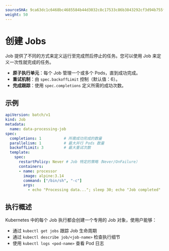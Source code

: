 ```yaml
---
sourceSHA: 9ca63dc1c6468bc4685584b44d3032c8c17533c86b3843292cf3d94b755fd471
weight: 50
---
```


# 创建 Jobs

Job 提供了不同的方式来定义运行至完成然后停止的任务。您可以使用 Job 来定义一次性就完成的任务。

- **原子执行单元**：每个 Job 管理一个或多个 Pods，直到成功完成。
- **重试机制**：由 `spec.backoffLimit` 控制（默认值：6）。
- **完成跟踪**：使用 `spec.completions` 定义所需的成功次数。

## 示例

```yaml
apiVersion: batch/v1
kind: Job
metadata:
  name: data-processing-job
spec:
  completions: 1          # 所需成功完成的数量
  parallelism: 1          # 最大并行 Pods 数量
  backoffLimit: 3         # 最大重试次数
  template:
    spec:
      restartPolicy: Never # Job 特定的策略（Never/OnFailure）
      containers:
      - name: processor
        image: alpine:3.14
        command: ["/bin/sh", "-c"]
        args:
          - echo "Processing data..."; sleep 30; echo "Job completed"
```

## 执行概述

Kubernetes 中的每个 Job 执行都会创建一个专用的 Job 对象，使用户能够：

- 通过 `kubectl get jobs` 跟踪 Job 生命周期
- 通过 `kubectl describe job/<job-name>` 检查执行细节
- 使用 `kubectl logs <pod-name>` 查看 Pod 日志
